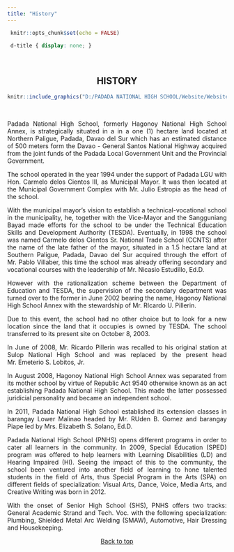 ```yaml
---
title: "History"
---
```


```r
 knitr::opts_chunk$set(echo = FALSE) 
``` 

```css
 d-title { display: none; } 
```

<body>

&nbsp;
&nbsp;

<center>
## **HISTORY**
<center>

```r
knitr::include_graphics("D:/PADADA NATIONAL HIGH SCHOOL/Website/Website 1/PNHS1/images/pnhs_history_1.jpg")
```

&nbsp;

<div style="text-align: justify">

Padada National High School, formerly Hagonoy National High School Annex, is strategically situated in a in a one (1) hectare land located at Northern Paligue, Padada, Davao del Sur which has an estimated distance of 500 meters form the Davao - General Santos National Highway acquired from the joint funds of the Padada Local Government Unit and the Provincial Government. 

The school operated in the year 1994 under the support of Padada LGU with Hon. Carmelo delos Cientos III, as Municipal Mayor. It was then located at the Municipal Government Complex with Mr. Julio Estropia as the head of the school.

With the municipal mayor's vision to establish a technical-vocational school in the municipality, he, together with the Vice-Mayor and the Sangguniang Bayad made efforts for the school to be under the Technical Education Skills and Development Authority (TESDA). Eventually, in 1998 the school was named Carmelo delos Cientos Sr. National Trade School (CCNTS) after the name of the late father of the mayor, situated in a 1.5 hectare land at Southern Paligue, Padada, Davao del Sur acquired through the effort of Mr. Pablo Villaber, this time the school was already offering secondary and vocational courses with the leadership of Mr. Nicasio Estudillo, Ed.D.

However with the rationalization scheme between the Department of Education and TESDA, the supervision of the secondary department was turned over to the former in June 2002 bearing the name, Hagonoy National High School Annex with the stewardship of Mr. RIcardo U. Pillerin.

Due to this event, the school had no other choice but to look for a new location since the land that it occupies is owned by TESDA. The school transferred to its present site on October 8, 2003.

In June of 2008, Mr. Ricardo Pillerin was recalled to his original station at Sulop National High School and was replaced by the present head Mr. Emeterio S. Lobitos, Jr.

In August 2008, Hagonoy National High School Annex was separated from its mother school by virtue of Republic Act 9540 otherwise known as an act establishing Padada National High School. This made the latter possessed juridicial personality and became an independent school.

In 2011, Padada National High School established its extension classes in barangay Lower Malinao headed by Mr. RUden B. Gomez and barangay Piape led by Mrs. Elizabeth S. Solano, Ed.D.

Padada National High School (PNHS) opens different programs in order to cater all learners in the community. In 2009, Special Education (SPED) program was offered to help learners with Learning Disabilities (LD) and Hearing Impaired (HI). Seeing the impact of this to the community, the school been ventured into another field of learning to hone talented students in the field of Arts, thus Special Program in the Arts (SPA) on different fields of specialization: Visual Arts, Dance, Voice, Media Arts, and Creative Writing was born in 2012.

With the onset of Senior High School (SHS), PNHS offers two tracks: General Academic Strand and Tech. Voc. with the following specialization: Plumbing, Shielded Metal Arc Welding (SMAW), Automotive, Hair Dressing and Housekeeping. 

</div>

<a href="#top">Back to top</a>

</body>